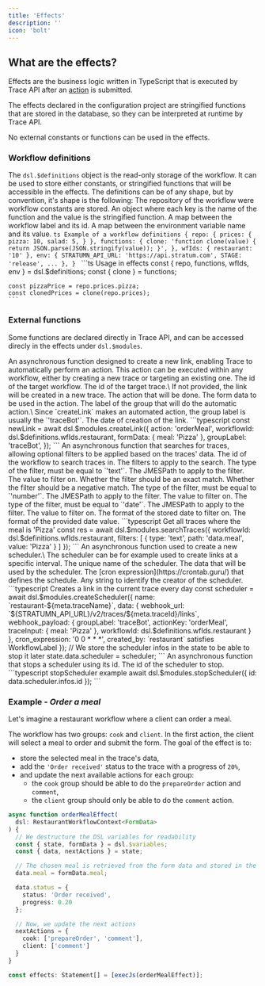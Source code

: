 ```yaml
---
title: 'Effects'
description: ''
icon: 'bolt'
---
```


## What are the effects?

Effects are the business logic written in TypeScript that is executed by Trace API 
after an [action](/configuration/action) is submitted.

The effects declared in the configuration project are stringified functions that are stored in the database,
so they can be interpreted at runtime by Trace API.

<Info>
  No external constants or functions can be used in the effects.
</Info>

### Workflow definitions

The `dsl.$definitions` object is the read-only storage of the workflow. It can be used to store either constants, or stringified functions that will be accessible in the effects.
The definitions can be of any shape, but by convention, it's shape is the following:
<Tabs>
  <Tab title="Documentation">
    <ParamField path="repo" type="object">
      The repository of the workflow were workflow constants are stored.
    </ParamField>
    <ParamField path="functions" type="object">
      An object where each key is the name of the function and the value is the stringified function.
    </ParamField>
    <ParamField path="wfIds" type="object" >
      A map between the workflow label and its id.
    </ParamField>
    <ParamField path="env" type="object" >
      A map between the environment variable name and its value.
    </ParamField>
  </Tab>
  <Tab title="Example">
    ```ts Example of a workflow definitions
    {
      repo: {
        prices: {
          pizza: 10,
          salad: 5,
        }
      },
      functions: {
        clone: 'function clone(value) { return JSON.parse(JSON.stringify(value)); }',
      },
      wfIds: {
        restaurant: '10'
      },
      env: {
        STRATUMN_API_URL: 'https://api.stratum.com',
        STAGE: 'release',
        ...
      },
    }
    ```
  </Tab>
   <Tab title="Usage">
    ```ts Usage in effects
    const { repo, functions, wfIds, env } = dsl.$definitions;
    const { clone } = functions;
    
    const pizzaPrice = repo.prices.pizza;
    const clonedPrices = clone(repo.prices);
    ```
  </Tab>
</Tabs>


### External functions

Some functions are declared directly in Trace API, and can be accessed direcly in the effects under `dsl.$modules`.

<AccordionGroup>
  <Accordion title="createLink" icon="link">
    An asynchronous function designed to create a new link, 
    enabling Trace to automatically perform an action. 
    This action can be executed within any workflow, 
    either by creating a new trace or targeting an existing one.
    <Tabs>
      <Tab title="Body">
        <ParamField path="workflowId" type="string" required>
          The id of the target workflow.
        </ParamField>
        <ParamField path="traceId" type="string">
          The id of the target trace.\
          If not provided, the link will be created in a new trace.
        </ParamField>
        <ParamField path="action" type="string" required>
          The action that will be done.
        </ParamField>
        <ParamField path="formData" type="object" required>
          The form data to be used in the action.
        </ParamField>
        <ParamField path="groupLabel" type="string" required>
          The label of the group that will do the automatic action.\ 
          Since `createLink` makes an automated action, the group label is usually the `'traceBot'`.
        </ParamField>
        <ParamField path="createdAt" type="string" required>
          The date of creation of the link.
        </ParamField>
      </Tab>
      <Tab title="Example">
        ```typescript 
        const newLink = await dsl.$modules.createLink({
          action: 'orderMeal',
          workflowId: dsl.$definitions.wfIds.restaurant,
          formData: {
            meal: 'Pizza'
          },
          groupLabel: 'traceBot',
        });
        ```
      </Tab>
    </Tabs>
  </Accordion>

  <Accordion title="searchTraces" icon="magnifying-glass">
    An asynchronous function that searches for traces, allowing optional filters to be applied based on the traces' data.
    <Tabs>
      <Tab title="Body">
        <ParamField path="workflowId" type="string" required>
          The id of the workflow to search traces in.
        </ParamField>
        <ParamField path="filters" type="JSONDeepFilterValue[]">
          The filters to apply to the search. 
          <Expandable title="JSONDeepFilterValue type" defaultOpen={false}>
            <Tabs> 
              <Tab title="TextFilterValue">
                <ParamField path="type" type="literal" required>
                  The type of the filter, must be equal to `'text'`.
                </ParamField>
                <ParamField path="path" type="JMESPath" required>
                  The JMESPath to apply to the filter.
                </ParamField>
                <ParamField path="value" type="string" required>
                  The value to filter on.
                </ParamField>
                <ParamField path="exact" type="boolean">
                  Whether the filter should be an exact match.
                </ParamField>
                <ParamField path="not" type="boolean">
                  Whether the filter should be a negative match.
                </ParamField>
              </Tab>
              <Tab title="NumberFilterValue">
                <ParamField path="type" type="literal" required>
                  The type of the filter, must be equal to `'number'`.
                </ParamField>
                <ParamField path="path" type="JMESPath" required>
                  The JMESPath to apply to the filter.
                </ParamField>
                <ParamField path="value" type="string" required>
                  The value to filter on.
                </ParamField>
              </Tab>
              <Tab title="DateFilterValue">
                <ParamField path="type" type="literal" required>
                  The type of the filter, must be equal to `'date'`.
                </ParamField>
                <ParamField path="path" type="JMESPath" required>
                  The JMESPath to apply to the filter.
                </ParamField>
                <ParamField path="value" type="string" required>
                  The value to filter on.
                </ParamField>
                <ParamField path="format" type="string">
                  The format of the stored date to filter on.
                </ParamField>
                <ParamField path="inputFormat" type="string">
                  The format of the provided date value.
                </ParamField>
              </Tab>
            </Tabs>
          </Expandable>
        </ParamField>
      </Tab>  
      <Tab title="Example">
        ```typescript Get all traces where the meal is 'Pizza'
       const res = await dsl.$modules.searchTraces({
          workflowId: dsl.$definitions.wfIds.restaurant,
          filters: [
            {
              type: 'text',
              path: 'data.meal',
              value: 'Pizza'
            }
          ]
        });
        ```
      </Tab>
    </Tabs>
  </Accordion>

  <Accordion title="createScheduler" icon="timer">
    An asynchronous function used to create a new scheduler.\
    The scheduler can be for example used to create links at a specific interval.
    <Tabs>
      <Tab title="Body">
        <ParamField path="name" type="string" required>
          The unique name of the scheduler.
        </ParamField>
        <ParamField path="data" type="object">
          The data that will be used by the scheduler.
        </ParamField>
        <ParamField path="cron_expression" type="string" required>
          The [cron expression](https://crontab.guru/) that defines the schedule.
        </ParamField>
        <ParamField path="created_by" type="string" required>
          Any string to identify the creator of the scheduler.
        </ParamField>
      </Tab>
      <Tab title="Example">
        ```typescript Creates a link in the current trace every day
        const scheduler = await dsl.$modules.createScheduler({
          name: `restaurant-${meta.traceName}`,
          data: {
            webhook_url: `${STRATUMN_API_URL}/v2/traces/${meta.traceId}/links`,
            webhook_payload: {
              groupLabel: 'traceBot',
              actionKey: 'orderMeal',
              traceInput: {
                meal: 'Pizza'
              },
              workflowId: dsl.$definitions.wfIds.restaurant
            }
          },
          cron_expression: '0 0 * * *',
          created_by: `restaurant` satisfies WorkflowLabel
        });
        // We store the scheduler infos in the state to be able to stop it later
        state.data.scheduler = scheduler;
        ```
      </Tab>
    </Tabs>
  </Accordion>
  <Accordion title="stopScheduler" icon="stop">
    An asynchronous function that stops a scheduler using its id.
    <Tabs>
      <Tab title="Body">
        <ParamField path="id" type="string" required>
          The id of the scheduler to stop.
        </ParamField>
      </Tab>
      <Tab title="Example">
        ```typescript stopScheduler example
        await dsl.$modules.stopScheduler({
          id: data.scheduler.infos.id
        });
        ```
      </Tab>
    </Tabs>
  </Accordion>
</AccordionGroup>

### Example - _Order a meal_

Let's imagine a restaurant workflow where a client can order a meal.

The workflow has two groups: `cook` and `client`. 
In the first action, the client will select a meal to order and submit the form.
The goal of the effect is to:
- store the selected meal in the trace's data, 
- add the `'Order received'` status to the trace with a progress of `20%`,
- and update the next available actions for each group:
  - the `cook` group should be able to do the `prepareOrder` action and `comment`,
  - the `client` group should only be able to do the `comment` action.

```ts orderMealEffect
async function orderMealEffect(
  dsl: RestaurantWorkflowContext<FormData>
) {
  // We destructure the DSL variables for readability
  const { state, formData } = dsl.$variables;
  const { data, nextActions } = state;

  // The chosen meal is retrieved from the form data and stored in the data
  data.meal = formData.meal;

  data.status = {
    status: 'Order received',
    progress: 0.20
  };

  // Now, we update the next actions
  nextActions = {
    cook: ['prepareOrder', 'comment'],
    client: ['comment']
  }
}

const effects: Statement[] = [execJs(orderMealEffect)];
```


